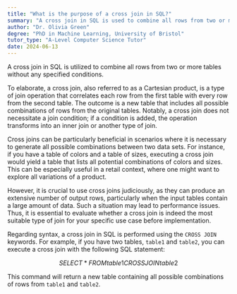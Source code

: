 ```yaml
---
title: "What is the purpose of a cross join in SQL?"
summary: "A cross join in SQL is used to combine all rows from two or more tables, without any condition."
author: "Dr. Olivia Green"
degree: "PhD in Machine Learning, University of Bristol"
tutor_type: "A-Level Computer Science Tutor"
date: 2024-06-13
---
```


A cross join in SQL is utilized to combine all rows from two or more tables without any specified conditions.

To elaborate, a cross join, also referred to as a Cartesian product, is a type of join operation that correlates each row from the first table with every row from the second table. The outcome is a new table that includes all possible combinations of rows from the original tables. Notably, a cross join does not necessitate a join condition; if a condition is added, the operation transforms into an inner join or another type of join.

Cross joins can be particularly beneficial in scenarios where it is necessary to generate all possible combinations between two data sets. For instance, if you have a table of colors and a table of sizes, executing a cross join would yield a table that lists all potential combinations of colors and sizes. This can be especially useful in a retail context, where one might want to explore all variations of a product.

However, it is crucial to use cross joins judiciously, as they can produce an extensive number of output rows, particularly when the input tables contain a large amount of data. Such a situation may lead to performance issues. Thus, it is essential to evaluate whether a cross join is indeed the most suitable type of join for your specific use case before implementation.

Regarding syntax, a cross join in SQL is performed using the `CROSS JOIN` keywords. For example, if you have two tables, `table1` and `table2`, you can execute a cross join with the following SQL statement:

$$
SELECT * FROM table1 CROSS JOIN table2
$$

This command will return a new table containing all possible combinations of rows from `table1` and `table2`.
    